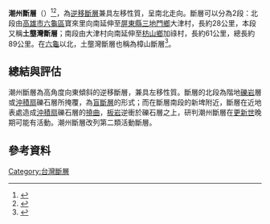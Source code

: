 '''潮州斷層'''（{{lang-en|'''Chaochou Fault'''}}）<ref>{{cite news|url = http://talk.ltn.com.tw/article/breakingnews/1632610|title = 自由開講》風、水、斷層刻痕：屏東平原中部的田野觀察|accessdate = 2018-02-07|date = 2016-03-15|publisher = 自由時報|language = zh-tw|archive-date = 2018-12-14|archive-url = https://web.archive.org/web/20181214132633/http://talk.ltn.com.tw/article/breakingnews/1632610|dead-url = no}}</ref><ref>{{cite news|url = http://www.chinatimes.com/newspapers/20151203000410-260102|title = 南部10條斷層 近百年沒動過|accessdate = 2018-02-07|date = 2015-12-03|publisher = 中時電子報|language = zh-tw|archive-date = 2020-09-22|archive-url = https://web.archive.org/web/20200922210528/https://www.chinatimes.com/newspapers/20151203000410-260102|dead-url = no}}</ref>，為[[逆斷層|逆移斷層]]兼具左移性質，呈南北走向。斷層可以分為2段：北段由[[高雄市|高雄市]][[六龜區|六龜區]]寶來里向南延伸至[[屏東縣|屏東縣]][[三地門鄉|三地門鄉]]大津村，長約28公里，本段又稱'''土壟灣斷層'''；南段由大津村向南延伸至[[枋山鄉|枋山鄉]]加祿村，長約61公里，總長約89公里。在[[六龜|六龜]]以北，土壟灣斷層也稱為樟山斷層<ref>{{cite web|url=http://fault.moeacgs.gov.tw/MgFault/Home/pageMap?LFun=1#|title=台灣活動斷層|author=經濟部|date=2016-02-09|access-date=2016-02-09|archive-url=https://web.archive.org/web/20170625151911/http://fault.moeacgs.gov.tw/MgFault/Home/pageMap?LFun=1|archive-date=2017-06-25|dead-url=yes}}</ref>。

==總結與評估==
潮州斷層為高角度向東傾斜的逆移斷層，兼具左移性質。斷層的北段為階地[[礫岩|礫岩]]層或[[沖積扇|沖積扇]]礫石層所掩覆，為[[盲斷層|盲斷層]]的形式；而在斷層南段的新埤附近，斷層在近地表處造成[[沖積扇|沖積扇]]礫石層的[[撓曲|撓曲]]，[[板岩|板岩]]逆衝於礫石層之上，研判潮州斷層在[[更新世|更新世]]晚期可能有活動。潮州斷層改列第二類活動斷層。

==參考資料==
{{Reflist|2}}

{{台灣斷層|南}}

[[Category:台灣斷層|Category:台灣斷層]]
